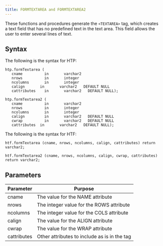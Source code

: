 ```yaml
---
title: FORMTEXTAREA and FORMTEXTAREA2
---
```


These functions and procedures generate the `<TEXTAREA>` tag, which creates a text field that has no predefined text in the text area. This field allows the user to enter several lines of text.

## Syntax

The following is the syntax for HTP:

```
htp.formTextarea (
   cname          in       varchar2
   nrows          in       integer
   ncolumns       in       integer
   calign       in       varchar2   DEFAULT NULL
   cattributes    in       varchar2   DEFAULT NULL);

htp.formTextarea2 (
   cname          in       varchar2
   nrows          in       integer
   ncolumns       in       integer
   calign         in       varchar2   DEFAULT NULL
   cwrap          in       varchar2   DEFAULT NULL
   cattributes  in       varchar2   DEFAULT NULL);
```

The following is the syntax for HTF:

```
htf.formTextarea (cname, nrows, ncolumns, calign, cattributes) return varchar2;

htf.formTextarea2 (cname, nrows, ncolumns, calign, cwrap, cattributes) return varchar2;
```

## Parameters

| Parameter | Purpose  |
| --------- | -------- |
| cname | The value for the NAME attribute |
| nrows | The integer value for the ROWS attribute|
| ncolumns | The integer value for the COLS attribute |
| calign | The value for the ALIGN attribute |
| cwrap | The value for the WRAP attribute |
| cattributes | Other attributes to include as is in the tag |
